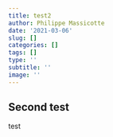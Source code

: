 ```yaml
---
title: test2
author: Philippe Massicotte
date: '2021-03-06'
slug: []
categories: []
tags: []
type: ''
subtitle: ''
image: ''
---
```


## Second test

test
